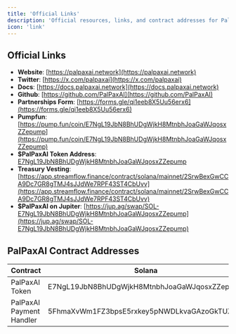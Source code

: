 ```yaml
---
title: 'Official Links'
description: 'Official resources, links, and contract addresses for PalPaxAI and $PalPaxAI.'
icon: 'link'
---
```


## Official Links

- **Website**: [https://palpaxai.network](https://palpaxai.network)
- **Twitter**: [https://x.com/palpaxai](https://x.com/palpaxai)
- **Docs**: [https://docs.palpaxai.network](https://docs.palpaxai.network)
- **Github**: [https://github.com/PalPaxAI](https://github.com/PalPaxAI)
- **Partnerships Form**: [https://forms.gle/qi1eeb8X5Uu56erx6](https://forms.gle/qi1eeb8X5Uu56erx6)
- **Pumpfun**: [https://pump.fun/coin/E7NgL19JbN8BhUDgWjkH8MtnbhJoaGaWJqosxZZepump](https://pump.fun/coin/E7NgL19JbN8BhUDgWjkH8MtnbhJoaGaWJqosxZZepump)
- **$PalPaxAI Token Address**: [E7NgL19JbN8BhUDgWjkH8MtnbhJoaGaWJqosxZZepump](https://solscan.io/account/E7NgL19JbN8BhUDgWjkH8MtnbhJoaGaWJqosxZZepump)
- **Treasury Vesting**: [https://app.streamflow.finance/contract/solana/mainnet/2SrwBexGwCCA9Dc7GR8gTMJ4sJJdWe7RPF43ST4CbUvv](https://app.streamflow.finance/contract/solana/mainnet/2SrwBexGwCCA9Dc7GR8gTMJ4sJJdWe7RPF43ST4CbUvv)
- **$PalPaxAI on Jupiter**: [https://jup.ag/swap/SOL-E7NgL19JbN8BhUDgWjkH8MtnbhJoaGaWJqosxZZepump](https://jup.ag/swap/SOL-E7NgL19JbN8BhUDgWjkH8MtnbhJoaGaWJqosxZZepump)

## PalPaxAI Contract Addresses

| **Contract**          | **Solana**                                   |
| --------------------- | -------------------------------------------- |
| PalPaxAI Token           | E7NgL19JbN8BhUDgWjkH8MtnbhJoaGaWJqosxZZepump |
| PalPaxAI Payment Handler | 5FhmaXvWm1FZ3bpsE5rxkey5pNWDLkvaGAzoGkTUZfZ3 |


